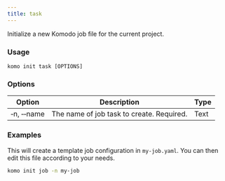 ```yaml
---
title: task
---
```

Initialize a new Komodo job file for the current project.

### Usage

`komo init task [OPTIONS]`

### Options

| Option                              	| Description                                                                                    | Type |
|-------------------------------------	|----------------------------------------------------------------------------------------------- |----- |
| &#x2011;n, &#x2011;&#x2011;name  	| The name of job task to create. Required.   | Text 	|


### Examples

<Note>This will create a template job configuration in  `my-job.yaml`. You can then edit this file according to your needs.</Note>
```bash
komo init job -n my-job
```
